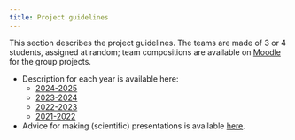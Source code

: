 ```yaml
---
title: Project guidelines
---
```


This section describes the project guidelines.
The teams are made of 3 or 4 students, assigned at random; team compositions are available on [Moodle](https://moodle.umontpellier.fr/course/view.php?id=22454) for the group projects.

- Description for each year is available here:
  -  [2024-2025](2024-2025/README.qmd)
  -  [2023-2024](2023-2024/README.qmd)
  -  [2022-2023](2022-2023/README.qmd)
  -  [2021-2022](2021-2022/README.qmd)
- Advice for making (scientific) presentations is available [here](posts/exemple/index.qmd).

